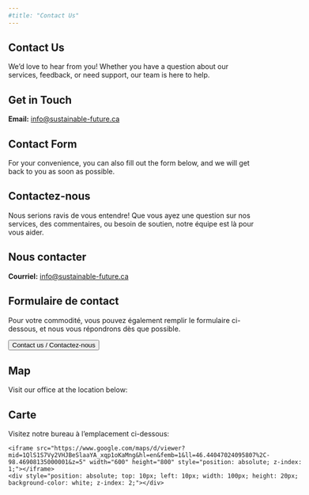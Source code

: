 ```yaml
---
#title: "Contact Us"
---
```


::: {.content-visible when-profile="english"}

# Contact Us

We'd love to hear from you! Whether you have a question about our services, feedback, or need support, our team is here to help.

## Get in Touch

**Email:** [info@sustainable-future.ca](mailto:info@sustainable-future.ca)


## Contact Form

For your convenience, you can also fill out the form below, and we will get back to you as soon as possible.

:::

::: {.content-visible when-profile="french"}

# Contactez-nous
Nous serions ravis de vous entendre! Que vous ayez une question sur nos services, des commentaires, ou besoin de soutien, notre équipe est là pour vous aider.

## Nous contacter
**Courriel:** [info@sustainable-future.ca](mailto:info@sustainable-future.ca)



## Formulaire de contact
Pour votre commodité, vous pouvez également remplir le formulaire ci-dessous, et nous vous répondrons dès que possible.

:::


<a href="https://forms.gle/XoQxExmXwJheaaae8" target="_blank">
    <button>Contact us / Contactez-nous</button>
</a>



::: {.content-visible when-profile="english"}

## Map

Visit our office at the location below:

:::

::: {.content-visible when-profile="french"}

## Carte

Visitez notre bureau à l'emplacement ci-dessous:

:::


<div style="position: relative; width: 600px; height: 800px;">
    <iframe src="https://www.google.com/maps/d/viewer?mid=1QlS1S7Vy2VHJBeSlaaYA_xqp1oKaMng&hl=en&femb=1&ll=46.44047024095807%2C-98.46908135000001&z=5" width="600" height="800" style="position: absolute; z-index: 1;"></iframe>
    <div style="position: absolute; top: 10px; left: 10px; width: 100px; height: 20px; background-color: white; z-index: 2;"></div>
</div>









